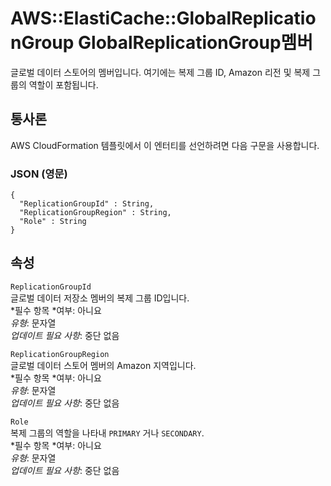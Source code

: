 # AWS::ElastiCache::GlobalReplicationGroup GlobalReplicationGroup멤버

글로벌 데이터 스토어의 멤버입니다. 여기에는 복제 그룹 ID, Amazon 리전 및 복제 그룹의 역할이 포함됩니다.

## 통사론

AWS CloudFormation 템플릿에서 이 엔터티를 선언하려면 다음 구문을 사용합니다.

### JSON (영문)

```
{
  "ReplicationGroupId" : String,
  "ReplicationGroupRegion" : String,
  "Role" : String
}
```

## 속성

`ReplicationGroupId`  
글로벌 데이터 저장소 멤버의 복제 그룹 ID입니다.  
*필수 항목 *여부: 아니요  
_유형_: 문자열  
_업데이트 필요 사항_: 중단 없음

`ReplicationGroupRegion`  
글로벌 데이터 스토어 멤버의 Amazon 지역입니다.  
*필수 항목 *여부: 아니요  
_유형_: 문자열  
_업데이트 필요 사항_: 중단 없음

`Role`  
복제 그룹의 역할을 나타내 `PRIMARY` 거나 `SECONDARY`.  
*필수 항목 *여부: 아니요  
_유형_: 문자열  
_업데이트 필요 사항_: 중단 없음

